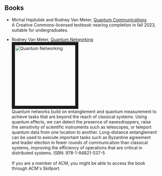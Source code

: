 ## Books

- Michal Hajdušek and Rodney Van Meter, [Quantum Communications](https://github.com/sfc-aqua/Overview-of-Quantum-Communications-E)  
  A Creative Commons-licensed textbook nearing completion in fall 2023, suitable for undergraduates.

- Rodney Van Meter, [Quantum Networking](http://as.wiley.com/WileyCDA/WileyTitle/productCd-1848215371.html)
  <img
    src="images/QuantumNetworking.jpg"
    alt="Quantum Networking"
    width="200"
    height="200"
    border="10"
  />
  <br /> Quantum networks build on entanglement and quantum measurement to achieve
  tasks that are beyond the reach of classical systems. Using quantum effects, we
  can detect the presence of eavesdroppers, raise the sensitivity of scientific instruments
  such as telescopes, or teleport quantum data from one location to another. Long-distance
  entanglement can be used to execute important tasks such as Byzantine agreement
  and leader election in fewer rounds of communication than classical systems, improving
  the efficiency of operations that are critical in distributed systems. ISBN: 978-1-84821-537-5
  <br /> <br /> If you are a member of ACM, you might be able to access the book
  through ACM's Skillport.
